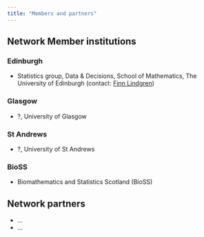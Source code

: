 ```yaml
---
title: "Members and partners"
---
```


## Network Member institutions

### Edinburgh

- Statistics group, Data \& Decisions, School of Mathematics, The University of Edinburgh (contact: [Finn Lindgren](mailto::Finn.Lindgren@ed.ac.uk))


### Glasgow

- ?, University of Glasgow

### St Andrews

- ?, University of St Andrews

### BioSS

- Biomathematics and Statistics Scotland (BioSS)

## Network partners

 - ...
 - ...
